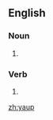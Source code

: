 ==English==

===Noun===
{{en-noun}}

# {{obsolete spelling of|[[yawp]]}}

===Verb===
{{en-verb}}

# {{obsolete spelling of|[[yawp]]}}

[[zh:yaup]]